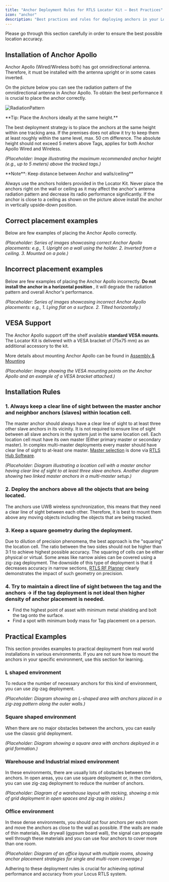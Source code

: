 ```yaml
---
title: "Anchor Deployment Rules for RTLS Locator Kit – Best Practices"
icon: "anchor"
description: "Best practices and rules for deploying anchors in your Locus RTLS Locator Kit setup."
---
```



<Callout type="warning">
  Please go through this section carefully in order to ensure the best possible location accuracy.
</Callout>

## Installation of Anchor Apollo
Anchor Apollo (Wired/Wireless both) has got omnidirectional antenna. Therefore, it must be installed with the antenna upright or in some cases inverted.

On the picture below you can see the  radiation pattern of the omnidirectional antenna in Anchor Apollo. To obtain the best performance it is crucial to place the anchor correctly.

![RadiationPattern](public/assets/photos/RadiationPattern.jpg)

<Callout type="info">
  **Tip: Place the Anchors ideally at the same height.**
  
  The best deployment strategy is to place the anchors at the same height within one tracking area. If the premises does not allow it try to keep them at least roughly within the same level, max. 50 cm difference. The absolute height should not exceed 5 meters above Tags, applies for both Anchor Apollo Wired and Wireless.
</Callout>

*(Placeholder: Image illustrating the maximum recommended anchor height (e.g., up to 5 meters) above the tracked tags.)*

<Callout type="warning">
  **Note**: Keep distance between Anchor and walls/ceiling**
  
  Always use the anchors holders provided in the Locator Kit. Never place the anchors right on the wall or ceiling as it may affect the anchor's antenna radiation pattern and decrease its radio performance significantly. If the anchor is close to a ceiling as shown on the picture above install the anchor in vertically upside-down position.
</Callout>

## Correct placement examples

Below are few examples of placing the Anchor Apollo correctly.

*(Placeholder: Series of images showcasing correct Anchor Apollo placements: e.g., 1. Upright on a wall using the holder. 2. Inverted from a ceiling. 3. Mounted on a pole.)*

## Incorrect placement examples

Below are few examples of placing the Anchor Apollo incorrectly. **Do not install the anchor in a horizontal position** , it will degrade the radiation pattern and overall Anchor's performance.

*(Placeholder: Series of images showcasing incorrect Anchor Apollo placements: e.g., 1. Lying flat on a surface. 2. Tilted horizontally.)*

## VESA Support

The Anchor Apollo support off the shelf available **standard VESA mounts**. The Locator Kit is delivered with a VESA bracket of (75x75 mm) as an additional accessory to the kit. 

More details about mounting Anchor Apollo can be found in [Assembly & Mounting](../RtlsAnchors/AssemblyAndMounting)

*(Placeholder: Image showing the VESA mounting points on the Anchor Apollo and an example of a VESA bracket attached.)*

## Installation Rules

### 1. Always keep a clear line of sight between the master anchor and neighbor anchors (slaves) within location cell.
The master anchor should always have a clear line of sight to at least three other slave anchors in its vicinity. It is not required to ensure line of sight between all slave anchors in the system just in the same location cell. Each location cell must have its own master (Either primary master or secondary master). In complex multi-master deployments every master should have clear line of sight to at-least one master. [Master selection](../ProjectExecution/RTLSHubConfiguration/MasterAnchorSelection) is done via [RTLS Hub Software](../RTLS_Hub/Documentation/RtlsHubOverview). 

*(Placeholder: Diagram illustrating a location cell with a master anchor having clear line of sight to at least three slave anchors. Another diagram showing two linked master anchors in a multi-master setup.)*
### 2. Deploy the anchors above all the objects that are being located.
The anchors use UWB wireless synchronization, this means that they need a clear line of sight between each other. Therefore, it is best to mount them above any moving objects including the objects that are being tracked.
### 3. Keep a square geometry during the deployment.
Due to dilution of precision phenomena, the best approach is the "squaring" the location cell. The ratio between the two sides should not be higher than 3:1 to achieve highest possible accuracy. The squaring of cells can be either physical or virtual. Some areas like narrow aisles can be covered using a zig-zag deployment. The downside of this type of deployment is that it decreases accuracy in narrow sections, [RTLS RF Planner](../RtlsRfPlanner/Overview) clearly demonstrates the impact of such geometry on precision.
### 4. Try to maintain a direct line of sight between the tag and the anchors → if the tag deployment is not ideal then higher density of anchor placement is needed.
- Find the highest point of asset with minimum metal shielding and bolt the tag onto the surface.
- Find a spot with minimum body mass for Tag placement on a person.

## Practical Examples
This section provides examples to practical deployment from real world installations in various environments. If you are not sure how to mount the anchors in your specific environment, use this section for learning.

### L shaped environment

To reduce the number of necessary anchors for this kind of environment, you can use zig-zag deployment.

*(Placeholder: Diagram showing an L-shaped area with anchors placed in a zig-zag pattern along the outer walls.)*

### Square shaped environment

When there are no major obstacles between the anchors, you can easily use the classic grid deployment.

*(Placeholder: Diagram showing a square area with anchors deployed in a grid formation.)*

### Warehouse and Industrial mixed environment

In these environments, there are usually lots of obstacles between the anchors. In open areas, you can use square deployment or, in the corridors, you can use zig-zag deployment to reduce the number of anchors.

*(Placeholder: Diagram of a warehouse layout with racking, showing a mix of grid deployment in open spaces and zig-zag in aisles.)*

### Office environment

In these dense environments, you should put four anchors per each room and move the anchors as close to the wall as possible. If the walls are made of thin materials, like drywall (gypsum board wall), the signal can propagate well through these materials and you can use four anchors to cover more than one room.

*(Placeholder: Diagram of an office layout with multiple rooms, showing anchor placement strategies for single and multi-room coverage.)*

Adhering to these deployment rules is crucial for achieving optimal performance and accuracy from your Locus RTLS system.